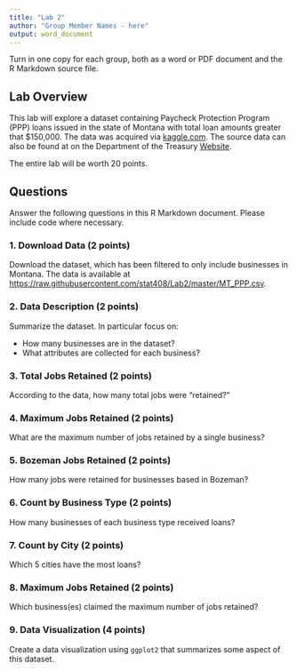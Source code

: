 ```yaml
---
title: "Lab 2"
author: "Group Member Names - here"
output: word_document
---
```


Turn in one copy for each group, both as a word or PDF document and the R Markdown source file.

## Lab Overview

This lab will explore a dataset containing Paycheck Protection Program (PPP) loans issued in the state of Montana with total loan amounts greater that $150,000. The data was acquired via [kaggle.com](https://www.kaggle.com/susuwatari/ppp-loan-data-paycheck-protection-program). The source data can also be found at on the Department of the Treasury [Website](https://home.treasury.gov/policy-issues/cares-act/assistance-for-small-businesses/sba-paycheck-protection-program-loan-level-data).

The entire lab will be worth 20 points.

## Questions
Answer the following questions in this R Markdown document. Please include code where necessary.


### 1. Download Data (2 points)
Download the dataset, which has been filtered to only include businesses in Montana. The data is available at [https://raw.githubusercontent.com/stat408/Lab2/master/MT_PPP.csv](https://raw.githubusercontent.com/stat408/Lab2/master/MT_PPP.csv).

### 2. Data Description (2 points)

Summarize the dataset. In particular focus on:

- How many businesses are in the dataset?
- What attributes are collected for each business?


### 3. Total Jobs Retained (2 points)
According to the data, how many total jobs were "retained?"


### 4. Maximum Jobs Retained (2 points)

What are the maximum number of jobs retained by a single business?

### 5. Bozeman Jobs Retained (2 points)

How many jobs were retained for businesses based in Bozeman?

### 6. Count by Business Type (2 points)

How many businesses of each business type received loans?

### 7. Count by City (2 points)

Which 5 cities have the most loans?

### 8. Maximum Jobs Retained (2 points)

Which business(es) claimed the maximum number of jobs retained?

### 9. Data Visualization (4 points)

Create a data visualization using `ggplot2` that summarizes some aspect of this dataset.
